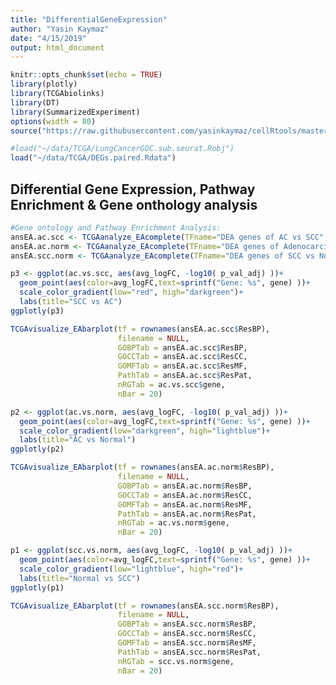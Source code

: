 ```yaml
---
title: "DifferentialGeneExpression"
author: "Yasin Kaymaz"
date: "4/15/2019"
output: html_document
---
```


```r
knitr::opts_chunk$set(echo = TRUE)
library(plotly)
library(TCGAbiolinks)
library(DT)
library(SummarizedExperiment)
options(width = 80)
source("https://raw.githubusercontent.com/yasinkaymaz/cellRtools/master/main/functions.R")
```

```r
#load("~/data/TCGA/LungCancerGDC.sub.seurat.Robj")
load("~/data/TCGA/DEGs.paired.Rdata")
```

## Differential Gene Expression, Pathway Enrichment & Gene onthology analysis

```r

#Gene ontology and Pathway Enrichment Analysis:
ansEA.ac.scc <- TCGAanalyze_EAcomplete(TFname="DEA genes of AC vs SCC", RegulonList = ac.vs.scc$gene)
ansEA.ac.norm <- TCGAanalyze_EAcomplete(TFname="DEA genes of Adenocarcinoma vs Normal", RegulonList = ac.vs.norm$gene)
ansEA.scc.norm <- TCGAanalyze_EAcomplete(TFname="DEA genes of SCC vs Normal", RegulonList = scc.vs.norm$gene)

```

```r

p3 <- ggplot(ac.vs.scc, aes(avg_logFC, -log10( p_val_adj) ))+
  geom_point(aes(color=avg_logFC,text=sprintf("Gene: %s", gene) ))+
  scale_color_gradient(low="red", high="darkgreen")+
  labs(title="SCC vs AC")
ggplotly(p3)
```

```r

TCGAvisualize_EAbarplot(tf = rownames(ansEA.ac.scc$ResBP),
                        filename = NULL,
                        GOBPTab = ansEA.ac.scc$ResBP,
                        GOCCTab = ansEA.ac.scc$ResCC,
                        GOMFTab = ansEA.ac.scc$ResMF,
                        PathTab = ansEA.ac.scc$ResPat,
                        nRGTab = ac.vs.scc$gene,
                        nBar = 20)
```

```r

p2 <- ggplot(ac.vs.norm, aes(avg_logFC, -log10( p_val_adj) ))+
  geom_point(aes(color=avg_logFC,text=sprintf("Gene: %s", gene) ))+
  scale_color_gradient(low="darkgreen", high="lightblue")+
  labs(title="AC vs Normal")
ggplotly(p2)
```

```r

TCGAvisualize_EAbarplot(tf = rownames(ansEA.ac.norm$ResBP),
                        filename = NULL,
                        GOBPTab = ansEA.ac.norm$ResBP,
                        GOCCTab = ansEA.ac.norm$ResCC,
                        GOMFTab = ansEA.ac.norm$ResMF,
                        PathTab = ansEA.ac.norm$ResPat,
                        nRGTab = ac.vs.norm$gene,
                        nBar = 20)
```

```r
p1 <- ggplot(scc.vs.norm, aes(avg_logFC, -log10( p_val_adj) ))+
  geom_point(aes(color=avg_logFC,text=sprintf("Gene: %s", gene) ))+
  scale_color_gradient(low="lightblue", high="red")+
  labs(title="Normal vs SCC")
ggplotly(p1)
```

```r

TCGAvisualize_EAbarplot(tf = rownames(ansEA.scc.norm$ResBP),
                        filename = NULL,
                        GOBPTab = ansEA.scc.norm$ResBP,
                        GOCCTab = ansEA.scc.norm$ResCC,
                        GOMFTab = ansEA.scc.norm$ResMF,
                        PathTab = ansEA.scc.norm$ResPat,
                        nRGTab = scc.vs.norm$gene,
                        nBar = 20)
```
